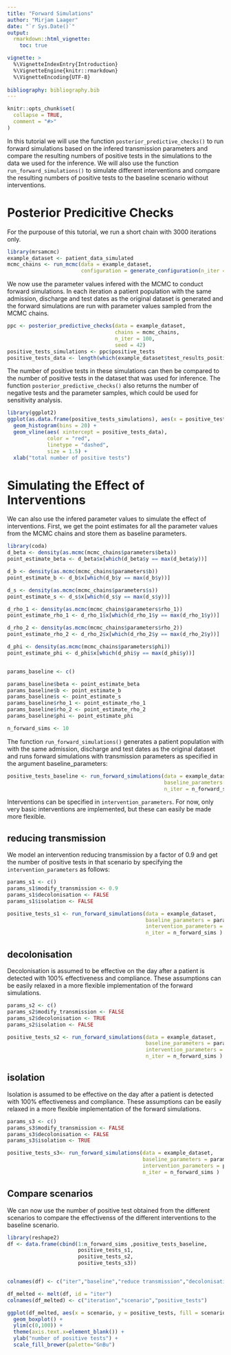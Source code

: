 ```yaml
---
title: "Forward Simulations"
author: "Mirjam Laager"
date: "`r Sys.Date()`"
output: 
  rmarkdown::html_vignette:
    toc: true

vignette: >
  %\VignetteIndexEntry{Introduction}
  %\VignetteEngine{knitr::rmarkdown}
  %\VignetteEncoding{UTF-8}
  
bibliography: bibliography.bib
---
```


```r
knitr::opts_chunk$set(
  collapse = TRUE,
  comment = "#>"
)
```

In this tutorial we will use the function `posterior_predictive_checks()` to 
run forward simulations based on the infered transmission parameters and compare
the resulting numbers of positive tests in the simulations to the data we used for
the inference. We will also use the function `run_forward_simulations()` to simulate
different interventions and compare the resulting numbers of positive tests to the
baseline scenario without interventions.


# Posterior Predicitive Checks
For the purpouse of this tutorial, we run a short chain with 3000 iterations only.
```r
library(mrsamcmc)
example_dataset <- patient_data_simulated
mcmc_chains <- run_mcmc(data = example_dataset,
                        configuration = generate_configuration(n_iter = 3000))

```
We now use the parameter values infered with the MCMC to conduct forward simulations.
In each iteration a patient population with the same admission, discharge and test dates 
as the original dataset is generated and the forward simulations are run with parameter
values sampled from the MCMC chains. 

```r
ppc <- posterior_predictive_checks(data = example_dataset, 
                                   chains = mcmc_chains, 
                                   n_iter = 100,
                                   seed = 42)
positive_tests_simulations <- ppc$positive_tests
positive_tests_data <- length(which(example_dataset$test_results_positive != 0))
```

The number of positive tests in these simulations can then be compared to the 
number of positive tests in the dataset that was used for inference. The function
`posterior_predictive_checks()` also returns the number of negative tests and the
parameter samples, which could be used for sensitivity analysis.

```r
library(ggplot2)
ggplot(as.data.frame(positive_tests_simulations), aes(x = positive_tests_simulations)) + 
  geom_histogram(bins = 20) +
  geom_vline(aes( xintercept = positive_tests_data),
             color = "red", 
             linetype = "dashed", 
             size = 1.5) +
  xlab("total number of positive tests")
```


# Simulating the Effect of Interventions
We can also use the infered parameter values to simulate the effect of interventions.
First, we get the point estimates for all the parameter values from the MCMC chains
and store them as baseline parameters.
```r
library(coda)
d_beta <- density(as.mcmc(mcmc_chains$parameters$beta))
point_estimate_beta <- d_beta$x[which(d_beta$y == max(d_beta$y))]

d_b <- density(as.mcmc(mcmc_chains$parameters$b))
point_estimate_b <- d_b$x[which(d_b$y == max(d_b$y))]

d_s <- density(as.mcmc(mcmc_chains$parameters$s))
point_estimate_s <- d_s$x[which(d_s$y == max(d_s$y))]

d_rho_1 <- density(as.mcmc(mcmc_chains$parameters$rho_1))
point_estimate_rho_1 <- d_rho_1$x[which(d_rho_1$y == max(d_rho_1$y))]

d_rho_2 <- density(as.mcmc(mcmc_chains$parameters$rho_2))
point_estimate_rho_2 <- d_rho_2$x[which(d_rho_2$y == max(d_rho_2$y))]

d_phi <- density(as.mcmc(mcmc_chains$parameters$phi))
point_estimate_phi <- d_phi$x[which(d_phi$y == max(d_phi$y))]


params_baseline <- c()

params_baseline$beta <- point_estimate_beta
params_baseline$b <- point_estimate_b
params_baseline$s <- point_estimate_s
params_baseline$rho_1 <- point_estimate_rho_1
params_baseline$rho_2 <- point_estimate_rho_2
params_baseline$phi <- point_estimate_phi

n_forward_sims <- 10
```


The function `run_forward_simulations()` generates a patient population with with 
the same admission, discharge and test dates as the original dataset and runs 
forward simulations with transmission parameters as specified in the argument
baseline_parameters:
```r
positive_tests_baseline <- run_forward_simulations(data = example_dataset,
                                                   baseline_parameters = params_baseline,
                                                   n_iter = n_forward_sims )
```
Interventions can be specified in `intervention_parameters`. For now, only very basic
interventions are implemented, but these can easily be made more flexible.

## reducing transmission
We model an intervention reducing transmission by a factor of 0.9 and get the number 
of positive tests in that scenario by specifying the `intervention_parameters` as 
follows:
```r
params_s1 <- c()
params_s1$modify_transmission <- 0.9
params_s1$decolonisation <- FALSE
params_s1$isolation <- FALSE

positive_tests_s1 <- run_forward_simulations(data = example_dataset,
                                             baseline_parameters = params_baseline,
                                             intervention_parameters = params_s1,
                                             n_iter = n_forward_sims )
```

## decolonisation
Decolonisation is assumed to be effective on the day after a patient is detected
with 100% effectiveness and compliance. These assumptions can be easily relaxed
in a more flexible implementation of the forward simulations. 
```r
params_s2 <- c()
params_s2$modify_transmission <- FALSE
params_s2$decolonisation <- TRUE
params_s2$isolation <- FALSE

positive_tests_s2 <- run_forward_simulations(data = example_dataset,
                                             baseline_parameters = params_baseline,
                                             intervention_parameters = params_s2,
                                             n_iter = n_forward_sims )
```

## isolation
Isolation is assumed to be effective on the day after a patient is detected
with 100% effectiveness and compliance. These assumptions can be easily relaxed
in a more flexible implementation of the forward simulations. 
```r
params_s3 <- c()
params_s3$modify_transmission <- FALSE
params_s3$decolonisation <- FALSE
params_s3$isolation <- TRUE

positive_tests_s3<- run_forward_simulations(data = example_dataset,
                                            baseline_parameters = params_baseline,
                                            intervention_parameters = params_s3,
                                            n_iter = n_forward_sims )
```

## Compare scenarios
We can now use the number of positive test obtained from the different scenarios
to compare the effectivenss of the different interventions to the baseline scenario.
```r
library(reshape2)
df <- data.frame(cbind(1:n_forward_sims ,positive_tests_baseline,
                       positive_tests_s1,
                       positive_tests_s2,
                       positive_tests_s3))


colnames(df) <- c("iter","baseline","reduce transmission","decolonisation","isolation")

df_melted <- melt(df, id = "iter")
colnames(df_melted) <- c("iteration","scenario","positive_tests")

ggplot(df_melted, aes(x = scenario, y = positive_tests, fill = scenario)) +
  geom_boxplot() +
  ylim(c(0,100)) +
  theme(axis.text.x=element_blank()) +
  ylab("number of positive tests") +
  scale_fill_brewer(palette="GnBu")
```


